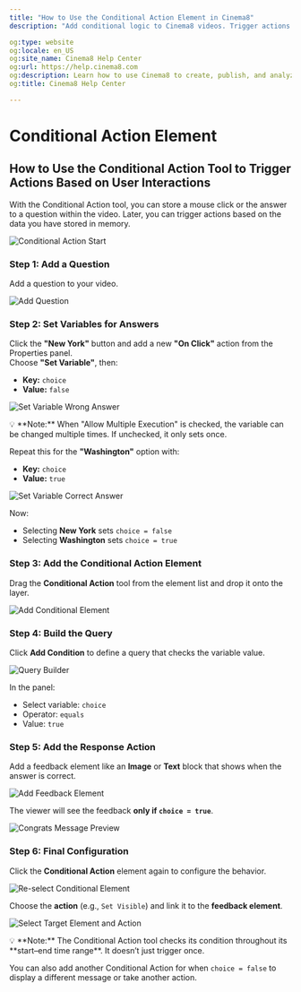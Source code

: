 ```yaml
---
title: "How to Use the Conditional Action Element in Cinema8"
description: "Add conditional logic to Cinema8 videos. Trigger actions based on viewer choices, answers, or variables to create smart, interactive experiences."

og:type: website
og:locale: en_US
og:site_name: Cinema8 Help Center
og:url: https://help.cinema8.com
og:description: Learn how to use Cinema8 to create, publish, and analyze interactive videos.
og:title: Cinema8 Help Center

---
```



# Conditional Action Element

## How to Use the Conditional Action Tool to Trigger Actions Based on User Interactions

With the Conditional Action tool, you can store a mouse click or the answer to a question within the video. Later, you can trigger actions based on the data you have stored in memory.

![Conditional Action Start](/screenshot/advanced-interactivity/conditional-action-1.webp)

<Steps>

### Step 1: Add a Question

Add a question to your video.

![Add Question](/screenshot/advanced-interactivity/conditional-action-2.webp)

### Step 2: Set Variables for Answers

Click the **"New York"** button and add a new **"On Click"** action from the Properties panel.  
Choose **"Set Variable"**, then:

- **Key:** `choice`  
- **Value:** `false`

![Set Variable Wrong Answer](/screenshot/advanced-interactivity/conditional-action-3.webp)

<Callout type="info">
💡 **Note:** When "Allow Multiple Execution" is checked, the variable can be changed multiple times. If unchecked, it only sets once.
</Callout>

Repeat this for the **"Washington"** option with:

- **Key:** `choice`  
- **Value:** `true`

![Set Variable Correct Answer](/screenshot/advanced-interactivity/conditional-action-4.webp)

Now:
- Selecting **New York** sets `choice = false`
- Selecting **Washington** sets `choice = true`

### Step 3: Add the Conditional Action Element

Drag the **Conditional Action** tool from the element list and drop it onto the layer.

![Add Conditional Element](/screenshot/advanced-interactivity/conditional-action-5.webp)

### Step 4: Build the Query

Click **Add Condition** to define a query that checks the variable value.

![Query Builder](/screenshot/advanced-interactivity/conditional-action-6.webp)

In the panel:

- Select variable: `choice`
- Operator: `equals`
- Value: `true`

### Step 5: Add the Response Action

Add a feedback element like an **Image** or **Text** block that shows when the answer is correct.

![Add Feedback Element](/screenshot/advanced-interactivity/conditional-action-7.webp)

The viewer will see the feedback **only if `choice = true`**.

![Congrats Message Preview](/screenshot/advanced-interactivity/conditional-action-8.webp)

### Step 6: Final Configuration

Click the **Conditional Action** element again to configure the behavior.

![Re-select Conditional Element](/screenshot/advanced-interactivity/conditional-action-9.webp)

Choose the **action** (e.g., `Set Visible`) and link it to the **feedback element**.

![Select Target Element and Action](/screenshot/advanced-interactivity/conditional-action-10.webp)

</Steps>

<Callout type="info">
💡 **Note:** The Conditional Action tool checks its condition throughout its **start–end time range**. It doesn’t just trigger once.
</Callout>

You can also add another Conditional Action for when `choice = false` to display a different message or take another action.
